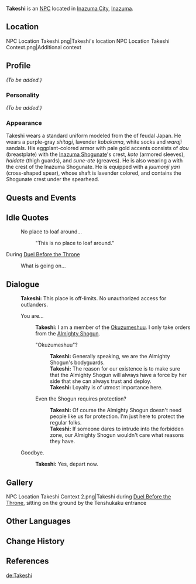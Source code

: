 {{Meta
<!-- REMOVE THIS TEMPLATE AFTER ADDING MISSING INFO -->
|missing_NPC_profile  = yes
}}
{{Character Infobox
|type             = NPC
|image            = NPC Takeshi.png
|region           = Inazuma
|title            = Okuzumeshuu
|voiceEN          = [https://www.jacobeiseman.com/ Jacob Eiseman]<ref name="Jacob Eiseman">Archived, Twitter: [https://web.archive.org/web/20210901191337/twitter.com/jacobeisemanvo/status/1433118104595402757 EN VA Self Announcement]</ref>
}}
'''Takeshi''' {{Lang|ja=毅}} is an [[NPC]] located in [[Inazuma City]], [[Inazuma]].

==Location==
<gallery>
NPC Location Takeshi.png|Takeshi's location
NPC Location Takeshi Context.png|Additional context
</gallery>

==Profile==
<!-- detailed story/lore information goes here -->
''(To be added.)''

===Personality===
''(To be added.)''

===Appearance===
Takeshi wears a standard uniform modeled from the {{Lang|''ashigaru''|ja=足軽}} of feudal Japan. He wears a purple-gray ''shitagi'', lavender ''kobakama'', white socks and ''waraji'' sandals. His eggplant-colored armor with pale gold accents consists of ''dou'' (breastplate) with the [[Inazuma Shogunate]]'s crest, ''kote'' (armored sleeves), ''haidate'' (thigh guards), and ''sune-ate'' (greaves). He is also wearing a {{Lang|''jingasa''|ja=陣笠}} with the crest of the Inazuma Shogunate. He is equipped with a ''juumonji yari'' (cross-shaped spear), whose shaft is lavender colored, and contains the Shogunate crest under the spearhead.

==Quests and Events==
{{Quests and Events}}

==Idle Quotes==
{{Dialogue start}}
: {{DIcon|Idle}} No place to loaf around...
:: {{A|VO Takeshi 01.ogg}} "This is no place to loaf around."
{{Dialogue end}}

;During [[Duel Before the Throne]]
{{Dialogue start}}
: {{DIcon|Idle}} What is going on...
{{Dialogue end}}

==Dialogue==
{{Dialogue start}}
:'''Takeshi:''' This place is off-limits. No unauthorized access for outlanders.
:{{DIcon}} You are...
::'''Takeshi:''' I am a member of the [[Okuzumeshuu]]. I only take orders from the [[Ei|Almighty Shogun]].
::{{DIcon}} "Okuzumeshuu"?
:::'''Takeshi:''' Generally speaking, we are the Almighty Shogun's bodyguards.
:::'''Takeshi:''' The reason for our existence is to make sure that the Almighty Shogun will always have a force by her side that she can always trust and deploy.
:::'''Takeshi:''' Loyalty is of utmost importance here.
::{{DIcon}} Even the Shogun requires protection?
:::'''Takeshi:''' Of course the Almighty Shogun doesn't need people like us for protection. I'm just here to protect the regular folks.
:::'''Takeshi:''' If someone dares to intrude into the forbidden zone, our Almighty Shogun wouldn't care what reasons they have.
:{{DIcon}} Goodbye.
::'''Takeshi:''' Yes, depart now.
{{Dialogue end}}

==Gallery==
<gallery>
NPC Location Takeshi Context 2.png|Takeshi during [[Duel Before the Throne]], sitting on the ground by the Tenshukaku entrance
</gallery>

==Other Languages==
{{Other Languages
|default_hidden = 1
|en      = Takeshi
|zhs     = 毅
|zhs_rm  = Yì
|zht     = 毅
|zht_rm  = Yì
|ja      = 毅
|ja_rm   = Takeshi
|ko      = 타케시
|ko_rm   = Takeshi
|es      = Atsushi
|fr      = Takeshi
|ru      = Такэси
|th      = Takeshi
|vi      = Takeshi
|de      = Takeshi
|id      = Takeshi
|pt      = Atsushi
|tr      = Takeshi
|it      = Takeshi
}}

==Change History==
{{Change History|2.0}}

==References==
{{Reflist}}

[[de:Takeshi]]